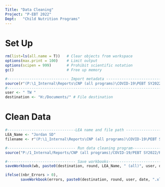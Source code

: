 ---
Title: "Data Cleaning"
Project: "P-EBT 2022"
Dept:   "Child Nutrition Programs"
---

# Set Up

```{r set-up-run-once_per-session }

rm(list=ls(all.name = T))   # Clear objects from workspace
options(max.print = 100)    # Limit output
options(scipen = 999)       # Prohibit scientific notation
gc()                        # Free up memory

#---------------------------- Import metadata ------------------------------
source(r"(P:\1_Internal\Reports\CNP (all programs)\COVID-19\PEBT SY2022\R Operations\Workflow (source code)\1. Import Metadata.R)")
#---------------------------------------------------------------------------
user <- " TW "              
destination <- "H:/Documents/" # File destination
```

# Clean Data

```{r include=FALSE}
#-------------------------------LEA name and file path ----------------------
LEA_Name <- "Jordan SD"
filename <- r"(P:\1_Internal\Reports\CNP (all programs)\COVID-19\PEBT SY2022\SFA Submissions SY2022\Jordan\S2\PEBT2022_14_Summer 2.xlsx)"

#------------------------------- Run data cleaning program------------------
source("P:/1_Internal/Reports/CNP (all programs)/COVID-19/PEBT SY2022/R Operations/Workflow (source code)/3. Data_Clean_1_S2_R4_Rec_ParApp.R")

#------------------------------- Save workbooks------------------------------
saveWorkbook(wb, paste0(destination, round, LEA_Name, " (all)", user, date, ".xlsx"), overwrite = T)

ifelse((nbr_Errors > 0), 
       saveWorkbook(errors, paste0(destination, round, user, date, ".xlsx"),overwrite = T), print("ZERO ERRORS"))
```
